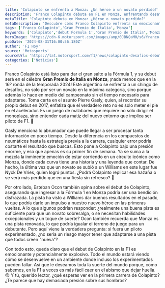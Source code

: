 ```yaml
---
title: 'Colapinto se enfrenta a Monza: ¿Un héroe o un novato perdido?'
description: 'Franco Colapinto debuta en F1 en Monza, enfrentando desafíos y presión. ¿Logrará destacar o se perderá en la historia de la pista?'
metaTitle: 'Colapinto debuta en Monza: ¿Héroe o novato perdido?'
metaDescription: 'Descubre cómo Franco Colapinto enfrenta su emocionante debut en F1 en Monza y los desafíos que tendrá que superar.'
tags: ['Franco Colapinto','Gran Premio de Italia','Monza']
keywords: ['Colapinto','debut Formula 1','Gran Premio de Italia','Monza 2024','desafíos del novato']
heroImage: 'https://cdn-6.motorsport.com/images/amp/0JBNQaM0/s6/franco-colapinto-williams-raci.jpg'
pubDate: '2024-08-31T16:00:56.180Z'
author: 'F1 Hoy'
source: 'Motosports'
sourceUrl: 'https://lat.motorsport.com/f1/news/colapinto-desafios-debut-italia-f1-gasly/10648850/?utm_source=RSS&utm_medium=referral&utm_campaign=RSS-F1&utm_term=News&utm_content=lat'
categories: ['Noticias']
---
```

Franco Colapinto está listo para dar el gran salto a la Fórmula 1, y su debut será en el célebre **Gran Premio de Italia en Monza**, ¡nada menos que en la 16º ronda de la temporada 2024! Este argentino se enfrenta a un chingo de desafíos, no solo por ser un novato en la máxima categoría, sino porque además lo hace en medio del campeonato sin el tiempo necesario para adaptarse. Toma carta en el asunto Pierre Gasly, quien, al recordar su propio debut en 2017, enfatiza que el verdadero reto no es solo meter el pie en el acelerador. Es un juego de malabares que requiere no solo dirigir el monoplaza, sino entender cada matiz del nuevo entorno que implica ser piloto de F1. 🚀

Gasly menciona lo abrumador que puede llegar a ser procesar tanta información en poco tiempo. Desde la diferencia en los compuestos de neumáticos hasta la estrategia previa a la carrera, cualquier error podría costarte el resultado que buscas. Esto pone a Colapinto bajo una presión enorme, y eso que apenas es su primer fin de semana. Ya se suma a la mezcla la inminente emoción de estar corriendo en un circuito icónico como Monza, donde cada curva tiene una historia y una leyenda que contar. De hecho, la última vez que un novato se subió a un Williams en este lugar fue Nyck De Vries, quien logró puntos. ¿Podrá Colapinto replicar esa hazaña o se verá más perdido que en una fiesta sin refresco? 🤔

Por otro lado, Esteban Ocon también opina sobre el debut de Colapinto, asegurando que ingresar a la Fórmula 1 en Monza podría ser una bendición disfrazada. La pista ha visto a Williams dar buenos resultados en el pasado, lo que podría darle un impulso a nuestro nuevo héroe en las primeras vueltas. A lo que algunos podrían responder: ¿realmente una buena pista es suficiente para que un novato sobresalga, o se necesitan habilidades excepcionales y un toque de suerte? Ocon también recuerda que Monza es una pista renovada, lo que podría igualar el terreno de juego para un debutante. Pero aquí viene la verdadera pregunta: si fuera un piloto experimentado, ¿no sería un riesgo mayor tener que adaptarse a una pista que todos creen "nueva"?

Con todo esto, queda claro que el debut de Colapinto en la F1 es emocionante y potencialmente explosivo. Todo el mundo estará viendo cómo se desenvuelve en un ambiente donde incluso los experimentados pueden fallar. Así que le deseamos toda la suerte del mundo porque, como sabemos, en la F1 a veces es más fácil caer en el abismo que dejar huella. 😜 Y tú, querido lector, ¿qué esperas ver en la primera carrera de Colapinto? ¿Te parece que hay demasiada presión sobre sus hombros?


